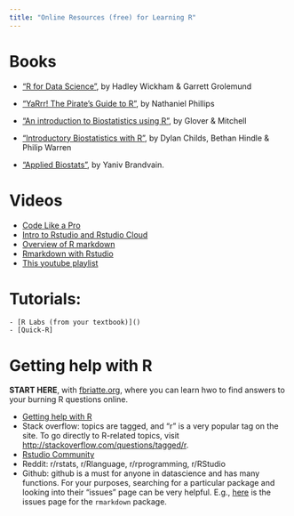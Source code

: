 ```yaml
---
title: "Online Resources (free) for Learning R"
---
```


# Books


   - ["R for Data Science"](https://r4ds.had.co.nz/), by Hadley Wickham & Garrett Grolemund

  - ["YaRrr! The Pirate’s Guide to R"](https://bookdown.org/ndphillips/YaRrr/), by Nathaniel Phillips
    
  - ["An introduction to Biostatistics using R"](https://waveland.com/Glover-Mitchell/r-guide.pdf), by Glover & Mitchell

  - ["Introductory Biostatistics with R"](https://tuos-bio-data-skills.github.io/intro-stats-book/), by Dylan Childs, Bethan  Hindle &  Philip Warren
    
  - ["Applied Biostats"](https://ybrandvain.github.io/biostats/), by Yaniv Brandvain.


# Videos

  - [Code Like a Pro](https://www.youtube.com/watch?embed=no&v=91LmBj29-Sc&list=PLA3ArwPxU4My_bKb7bJrb78aq5Gx1rTfs&index=7)
  - [Intro to Rstudio and Rstudio Cloud](https://www.youtube.com/watch?embed=no&v=mcTB7h9lpCg&list=PLA3ArwPxU4My_bKb7bJrb78aq5Gx1rTfs&index=8&ab_channel=JoshuaFrench)
  - [Overview of R markdown](https://www.youtube.com/watch?embed=no&v=mcTB7h9lpCg&list=PLA3ArwPxU4My_bKb7bJrb78aq5Gx1rTfs&index=8&ab_channel=JoshuaFrench)
  - [Rmarkdown with Rstudio](https://www.youtube.com/watch?embed=no&v=DNS7i2m4sB0&list=PLA3ArwPxU4My_bKb7bJrb78aq5Gx1rTfs&index=9&t=2s&ab_channel=RogerPeng)
  - [This youtube playlist](https://www.youtube.com/playlist?embed=no&list=PLA3ArwPxU4MxphgeREPfnxznb8llUtTzX)


# Tutorials:

    - [R Labs (from your textbook)]()
    - [Quick-R]

# Getting help with R

**START HERE**, with [fbriatte.org](https://f.briatte.org/r/asking-r-questions), where you can learn hwo to find answers to your burning R questions online. 

 - [Getting help with R](https://www.r-project.org/help.html)
 - Stack overflow: topics are tagged, and “r” is a very popular tag on the site. To go directly to R-related topics, visit [http://stackoverflow.com/questions/tagged/r]([http://stackoverflow.com/questions/tagged/r). 
 - [Rstudio Community](https://community.rstudio.com/)
 - Reddit: r/rstats, r/Rlanguage, r/rprogramming, r/RStudio
 - Github: github is a must for anyone in datascience and has many functions. For your purposes, searching for a particular package and looking into their "issues" page can be very helpful. E.g., [here](https://github.com/rstudio/rmarkdown/issues) is the issues page for the `rmarkdown` package.


